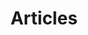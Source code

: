 ---
layout: "@layouts/GroupPage.astro"
title: "Articles"
publishDate: "2022/8/22 17:58:03"
prune: true
hideParent: true
hideGiscus: true
coverImage: "https://images.pexels.com/photos/276223/pexels-photo-276223.jpeg?auto=compress&cs=tinysrgb&w=1260&h=750&dpr=2"
---